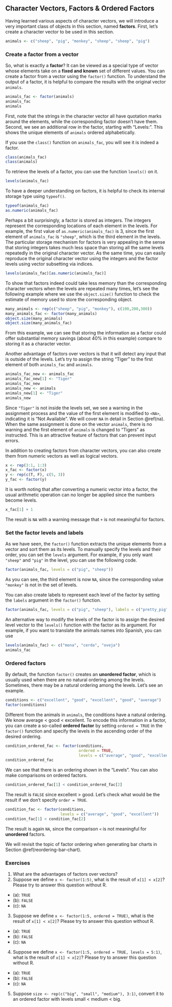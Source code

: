 ## Character Vectors, Factors & Ordered Factors {#factors}

Having learned various aspects of character vectors, we will introduce a very important class of objects in this section, named **factors**. First, let's create a character vector to be used in this section.

```r
animals <- c("sheep", "pig", "monkey", "sheep", "sheep", "pig")
```

### Create a factor from a vector

So, what is exactly a **factor**? It can be viewed as a special type of vector whose elements take on a **fixed and known** set of different values. You can create a factor from a vector using the `factor()` function. To understand the output of a factor, it is helpful to compare the results with the original vector `animals`. 
```r
animals_fac <- factor(animals)  
animals_fac
animals
```

First, note that the strings in the character vector all have quotation marks around the elements, while the corresponding factor doesn't have them. Second, we see an additional row in the factor, starting with "Levels:". This shows the unique elements of `animals` ordered alphabetically. 


If you use the `class()` function on `animals_fac`, you will see it is indeed a factor. 
```r
class(animals_fac)
class(animals)
```

To retrieve the levels of a factor, you can use the function `levels()` on it.
```r
levels(animals_fac)
```

To have a deeper understanding on factors, it is helpful to check its internal storage type using `typeof()`. 

```r
typeof(animals_fac)
as.numeric(animals_fac)
```

Perhaps a bit surprisingly, a factor is stored as integers. The integers represent the corresponding locations of each element in the levels. For example, the first value of `as.numeric(animals_fac)` is 3, since the first element of `animals_fac` is `"sheep"`, which is the third element in the levels. The particular storage mechanism for factors is very appealing in the sense that storing integers takes much less space than storing all the same levels repeatedly in the original character vector. As the same time, you can easily reproduce the original character vector using the integers and the factor levels using vector subsetting via indices. 
```r
levels(animals_fac)[as.numeric(animals_fac)]
```

::: {.infobox .caution data-latex="{caution}"}
To show that factors indeed could take less memory than the corresponding character vectors when the levels are repeated many times, let's see the following example where we use the `object.size()` function to check the estimate of memory used to store the corresponding object.
```r
many_animals <- rep(c("sheep", "pig", "monkey"), c(100,200,300))
many_animals_fac <- factor(many_animals)
object.size(many_animals)
object.size(many_animals_fac)
```

From this example, we can see that storing the information as a factor could offer substantial memory savings (about 40% in this example) compare to storing it as a character vector.
::: 




Another advantage of factors over vectors is that it will detect any input that is outside of the levels. Let's try to assign the string "Tiger" to the first element of both `animals_fac` and `animals`.
```r
animals_fac_new <- animals_fac
animals_fac_new[1] <- "Tiger"
animals_fac_new
animals_new <- animals
animals_new[1] <- "Tiger"
animals_new
```

Since `"Tiger"` is not inside the levels set, we see a warning in the assignment process and the value of the first element is modified to `<NA>`, indicating it is "Not Available". We will cover `NA` in detail in Section \@ref(na). When the same assignment is done on the vector `animals`, there is no warning and the first element of `animals` is changed to "Tigers" as instructed. This is an attractive feature of factors that can prevent input errors. 

In addition to creating factors from character vectors, you can also create them from numeric vectors as well as logical vectors.
```r
x <- rep(3:1, 1:3)
x_fac <- factor(x)
y <- rep(c(T, F), c(5, 3))
y_fac <- factor(y)
```

It is worth noting that after converting a numeric vector into a factor, the usual arithmetic operation can no longer be applied since the numbers become levels. 
```r
x_fac[1] + 1
```

The result is `NA` with a warning message that `+` is not meaningful for factors.

### Set the factor levels and labels

As we have seen, the `factor()` function extracts the unique elements from a vector and sort them as its levels. To manually specify the levels and their order, you can set the `levels` argument. For example, if you only want `"sheep"` and `"pig"` in the level, you can use the following code.

```r
factor(animals_fac, levels = c("pig", "sheep"))
```

As you can see, the third element is now `NA`, since the corresponding value `"monkey"` is not in the set of levels. 

You can also create labels to represent each level of the factor by setting the `labels` argument in the `factor()` function.
```r
factor(animals_fac, levels = c("pig", "sheep"), labels = c("pretty_pig", "smart_sheep"))
```

An alternative way to modify the levels of the factor is to assign the desired level vector to the `levels()` function with the factor as its argument. For example, if you want to translate the animals names into Spanish, you can use

```r
levels(animals_fac) <- c("mona", "cerda", "oveja")
animals_fac
```


### Ordered factors

By default, the function `factor()` creates an **unordered factor**, which is usually used when there are no natural ordering among the levels. Sometimes, there may be a natural ordering among the levels. Let's see an example. 

```r
conditions <- c("excellent", "good", "excellent", "good", "average")
factor(conditions)
```

Different from the animals in `animals`, the conditions have a natural ordering. We know average < good < excellent. To encode this information in a factor, you can create a so-called **ordered factor** by setting `ordered = TRUE` in the `factor()` function and specify the levels in the ascending order of the desired ordering. 
```r
condition_ordered_fac <- factor(conditions, 
                                ordered = TRUE, 
                                levels = c("average", "good", "excellent"))
condition_ordered_fac
```

We can see that there is an ordering shown in the "Levels". You can also make comparisons on ordered factors.
```r
condition_ordered_fac[1] < condition_ordered_fac[2]
```

The result is `FALSE` since excellent > good. Let's check what would be the result if we don't specify `order = TRUE`.
```r
condition_fac <- factor(conditions, 
                        levels = c("average", "good", "excellent"))
condition_fac[1] < condition_fac[2]
```

The result is again `NA`, since the comparison `<` is not meaningful for **unordered** factors.

We will revisit the topic of factor ordering when generating bar charts in Section \@ref(reordering-bar-chart). 


### Exercises

1. What are the advantages of factors over vectors?
2. Suppose we define `x <- factor(1:5)`, what is the result of `x[1] < x[2]`? Please try to answer this question without R. 
- (a): `TRUE`
- (b): `FALSE`
- (c): `NA`
3. Suppose we define `x <- factor(1:5, ordered = TRUE)`, what is the result of `x[1] < x[2]`? Please try to answer this question without R. 
- (a): `TRUE`
- (b): `FALSE`
- (c): `NA`
4. Suppose we define `x <- factor(1:5, ordered = TRUE, levels = 5:1)`, what is the result of `x[1] < x[2]`? Please try to answer this question without R. 
- (a): `TRUE`
- (b): `FALSE`
- (c): `NA`
5. Suppose `size <- rep(c("big", "small", "medium"), 3:1)`, convert it to an ordered factor with levels small < medium < big. 
